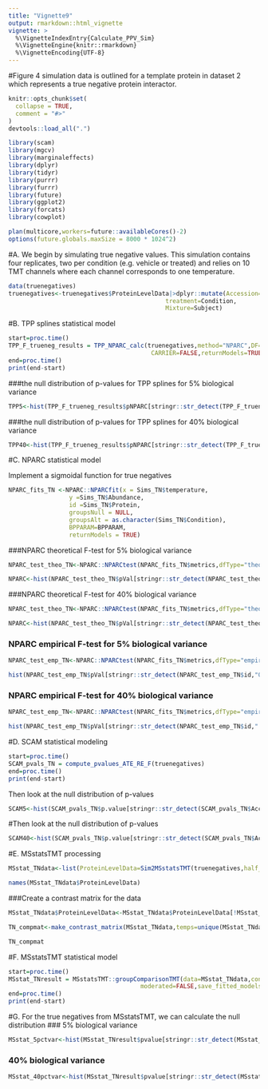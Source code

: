 ```yaml
---
title: "Vignette9"
output: rmarkdown::html_vignette
vignette: >
  %\VignetteIndexEntry{Calculate_PPV_Sim}
  %\VignetteEngine{knitr::rmarkdown}
  %\VignetteEncoding{UTF-8}
---
```

#Figure 4 simulation data is outlined for a template protein in dataset 2 which represents a true negative protein interactor.
```r
knitr::opts_chunk$set(
  collapse = TRUE,
  comment = "#>"
)
devtools::load_all(".")
```

```r
library(scam)
library(mgcv)
library(marginaleffects)
library(dplyr)
library(tidyr)
library(purrr)
library(furrr)
library(future)
library(ggplot2)
library(forcats)
library(cowplot)

plan(multicore,workers=future::availableCores()-2)
options(future.globals.maxSize = 8000 * 1024^2)
```

#A.  We begin by simulating true negative values. This simulation contains four replicates, two per condition (e.g. vehicle or treated) and relies on 10 TMT channels where each channel corresponds to one temperature. 

```r
data(truenegatives)
truenegatives<-truenegatives$ProteinLevelData|>dplyr::mutate(Accession=Protein,
                                            treatment=Condition,
                                            Mixture=Subject)
```
#B. TPP splines statistical model
```r
start=proc.time()
TPP_F_trueneg_results = TPP_NPARC_calc(truenegatives,method="NPARC",DF=5,temps=set_temps(10,unique(truenegatives$temperature)),
                                        CARRIER=FALSE,returnModels=TRUE,filters=FALSE,NORM = FALSE)
end=proc.time()
print(end-start)
```

###the null distribution of p-values for TPP splines for 5% biological variance

```r
TPP5<-hist(TPP_F_trueneg_results$pNPARC[stringr::str_detect(TPP_F_trueneg_results$Protein,"_0.05")],breaks=20,xlab = "p-values",col="#D95F0E",cex.lab = 1.5,cex.axis=1.5,main="% of biovar = 5")
```
###the null distribution of p-values for TPP splines for 40% biological variance

```r
TPP40<-hist(TPP_F_trueneg_results$pNPARC[stringr::str_detect(TPP_F_trueneg_results$Protein,".4")],breaks=20,xlab = "p-values",col="#D95F0E",cex.lab = 1.5,cex.axis=1.5,main="% of biovar = 40")
```
#C. NPARC statistical model

Implement a sigmoidal function for true negatives

```r
NPARC_fits_TN <-NPARC::NPARCfit(x = Sims_TN$temperature,
                 y =Sims_TN$Abundance,
                 id =Sims_TN$Protein,
                 groupsNull = NULL,
                 groupsAlt = as.character(Sims_TN$Condition),
                 BPPARAM=BPPARAM,
                 returnModels = TRUE)
```

###NPARC theoretical F-test for 5% biological variance

```r
NPARC_test_theo_TN<-NPARC::NPARCtest(NPARC_fits_TN$metrics,dfType="theoretical")

NPARC<-hist(NPARC_test_theo_TN$pVal[stringr::str_detect(NPARC_test_theo_TN$id,"0.05")],breaks=20,xlab = "p-values",col="#FEC44F",cex.lab = 2,cex.axis=2,main="% of biovar = 5")
```
###NPARC theoretical F-test for 40% biological variance

```r
NPARC_test_theo_TN<-NPARC::NPARCtest(NPARC_fits_TN$metrics,dfType="theoretical")

NPARC<-hist(NPARC_test_theo_TN$pVal[stringr::str_detect(NPARC_test_theo_TN$id,".4")],breaks=20,xlab = "p-values",col="#FEC44F",cex.lab = 2,cex.axis=2,main="% of biovar = 40")
```

### NPARC empirical F-test for 5% biological variance

```r

NPARC_test_emp_TN<-NPARC::NPARCtest(NPARC_fits_TN$metrics,dfType="empirical")

hist(NPARC_test_emp_TN$pVal[stringr::str_detect(NPARC_test_emp_TN$id,"0.05")],breaks=20,xlab = "p-values",col="#FEC44F",cex.lab = 1.5,cex.axis=1.5,main="% of bio var = 5")
```


### NPARC empirical F-test for 40% biological variance

```r

NPARC_test_emp_TN<-NPARC::NPARCtest(NPARC_fits_TN$metrics,dfType="empirical")

hist(NPARC_test_emp_TN$pVal[stringr::str_detect(NPARC_test_emp_TN$id,".4")],breaks=20,xlab = "p-values",col="#FEC44F",cex.lab = 1.5,cex.axis=1.5,main="% of biovar = 40")
```


#D. SCAM statistical modeling

```r
start=proc.time()
SCAM_pvals_TN = compute_pvalues_ATE_RE_F(truenegatives)
end=proc.time()
print(end-start)
```

Then look at the null distribution of p-values

```r
SCAM5<-hist(SCAM_pvals_TN$p.value[stringr::str_detect(SCAM_pvals_TN$Accession,"0.05")],20,col="#00FFFF",xlab="p-values",cex.lab = 2,cex.axis=2,main="% of biovar = 5")
```

#Then look at the null distribution of p-values

```r
SCAM40<-hist(SCAM_pvals_TN$p.value[stringr::str_detect(SCAM_pvals_TN$Accession,"0.4")],20,col="#00FFFF",xlab="p-values",cex.lab = 2,cex.axis=2,main="% of biovar = 40")
```
#E. MSstatsTMT processing
```r
MSstat_TNdata<-list(ProteinLevelData=Sim2MSstatsTMT(truenegatives,half_temp_grid = FALSE))

names(MSstat_TNdata$ProteinLevelData)
```

###Create a contrast matrix for the data

```r
MSstat_TNdata$ProteinLevelData<-MSstat_TNdata$ProteinLevelData[!MSstat_TNdata$ProteinLevelData$Channel=="126",]

TN_compmat<-make_contrast_matrix(MSstat_TNdata,temps=unique(MSstat_TNdata$ProteinLevelData$temperature))

TN_compmat
```

#F. MSstatsTMT statistical model

```r
start=proc.time()
MSstat_TNresult = MSstatsTMT::groupComparisonTMT(data=MSstat_TNdata,contrast.matrix=TN_compmat,remove_norm_channel = TRUE,
                                     moderated=FALSE,save_fitted_models = FALSE,use_log_file = FALSE)$ComparisonResult
end=proc.time()
print(end-start)

```

#G. For the true negatives from MSstatsTMT, we can calculate the null distribution
### 5% biological variance

```r
MSstat_5pctvar<-hist(MSstat_TNresult$pvalue[stringr::str_detect(MSstat_TNresult$Protein,"0.05")],18,col="#2C7FB8",xlab="p-values",cex.lab=1.5,cex.axis=2,main="% of biovar = 5")
```
### 40% biological variance
```r
MSstat_40pctvar<-hist(MSstat_TNresult$pvalue[stringr::str_detect(MSstat_TNresult$Protein,"0.4")],18,col="#2C7FB8",xlab="p-values",cex.lab=1.5,cex.axis=2,main="% of biovar = 40")
```
